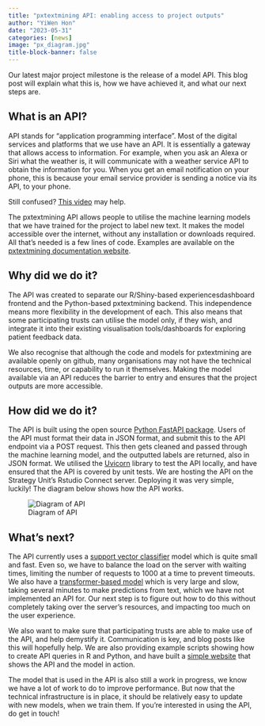 ```yaml
---
title: "pxtextmining API: enabling access to project outputs"
author: "YiWen Hon"
date: "2023-05-31"
categories: [news]
image: "px_diagram.jpg"
title-block-banner: false
---
```


Our latest major project milestone is the release of a model API. This blog post will explain what this is, how we have achieved it, and what our next steps are.

## What is an API?

API stands for “application programming interface”. Most of the digital services and platforms that we use have an API. It is essentially a gateway that allows access to information. For example, when you ask an Alexa or Siri what the weather is, it will communicate with a weather service API to obtain the information for you. When you get an email notification on your phone, this is because your email service provider is sending a notice via its API, to your phone.

Still confused? [This video](https://youtu.be/s7wmiS2mSXY) may help. 

The pxtextmining API allows people to utilise the machine learning models that we have trained for the project to label new text. It makes the model accessible over the internet, without any installation or downloads required. All that’s needed is a few lines of code. Examples are available on the [pxtextmining documentation website](https://cdu-data-science-team.github.io/pxtextmining/reference/API/API/).

## Why did we do it?

The API was created to separate our R/Shiny-based experiencesdashboard frontend and the Python-based pxtextmining backend. This independence means more flexibility in the development of each. This also means that some participating trusts can utilise the model only, if they wish, and integrate it into their existing visualisation tools/dashboards for exploring patient feedback data. 

We also recognise that although the code and models for pxtextmining are available openly on github, many organisations may not have the technical resources, time, or capability to run it themselves. Making the model available via an API reduces the barrier to entry and ensures that the project outputs are more accessible. 

## How did we do it?

The API is built using the open source [Python FastAPI package](https://fastapi.tiangolo.com/lo/). Users of the API must format their data in JSON format, and submit this to the API endpoint via a POST request. This then gets cleaned and passed through the machine learning model, and the outputted labels are returned, also in JSON format. We utilised the [Uvicorn](https://www.uvicorn.org/) library to test the API locally, and have ensured that the API is covered by unit tests. We are hosting the API on the Strategy Unit’s Rstudio Connect server. Deploying it was very simple, luckily! The diagram below shows how the API works.

![Diagram of API](px_diagram.jpg)

## What’s next? 

The API currently uses a [support vector classifier](https://youtu.be/efR1C6CvhmE) model which is quite small and fast. Even so, we have to balance the load on the server with waiting times, limiting the number of requests to 1000 at a time to prevent timeouts. We also have a [transformer-based model](https://youtu.be/SZorAJ4I-sA) which is very large and slow, taking several minutes to make predictions from text, which we have not implemented an API for. Our next step is to figure out how to do this without completely taking over the server’s resources, and impacting too much on the user experience.

We also want to make sure that participating trusts are able to make use of the API, and help demystify it. Communication is key, and blog posts like this will hopefully help. We are also providing example scripts showing how to create API queries in R and Python, and have built a [simple website](https://connect.strategyunitwm.nhs.uk/content/0049176a-56d7-40c9-bf07-26262e9ee53c) that shows the API and the model in action.  

The model that is used in the API is also still a work in progress, we know we have a lot of work to do to improve performance. But now that the technical infrastructure is in place, it should be relatively easy to update with new models, when we train them. If you’re interested in using the API, do get in touch!

